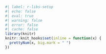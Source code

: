 ```r
#| label: r-libs-setup
#| echo: false
#| eval: true
#| warning: false
#| error: false
#| cache: false
library(knitr)
knitr::knit_hooks$set(inline = function(x) {
  prettyNum(x, big.mark = " ")
})
```

